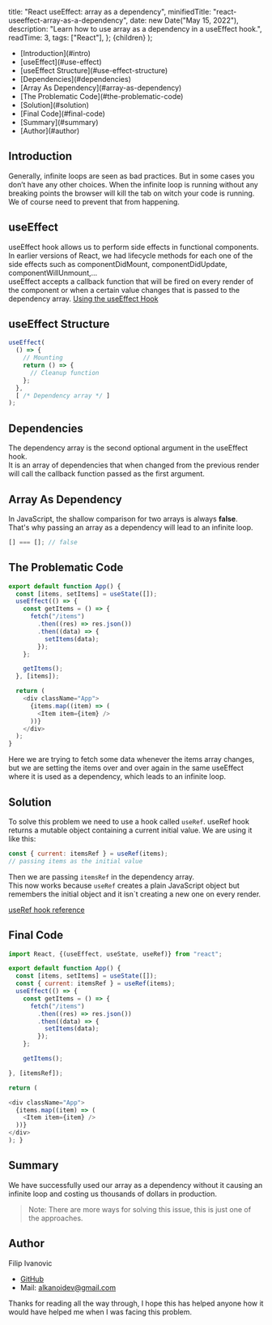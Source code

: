   title: "React useEffect: array as a dependency",
  minifiedTitle: "react-useeffect-array-as-a-dependency",
  date: new Date("May 15, 2022"),
  description: "Learn how to use array as a dependency in a useEffect hook.",
  readTime: 3,
  tags: ["React"],
};
  <ArticleLayout meta={meta}>{children}</ArticleLayout>
);

<TableOfContents>
  <ul>
    <li>[Introduction](#intro)</li>
    <li>[useEffect](#use-effect)</li>
    <li>[useEffect Structure](#use-effect-structure)</li>
    <li>[Dependencies](#dependencies)</li>
    <li>[Array As Dependency](#array-as-dependency)</li>
    <li>[The Problematic Code](#the-problematic-code)</li>
    <li>[Solution](#solution)</li>
    <li>[Final Code](#final-code)</li>
    <li>[Summary](#summary)</li>
    <li>[Author](#author)</li>
  </ul>
</TableOfContents>

## Introduction <a name="intro"></a>

Generally, infinite loops are seen as bad practices. But in some cases you don’t have any other choices.
When the infinite loop is running without any breaking points the browser will kill the tab on witch your code is running. We of course need to prevent that from happening.

## useEffect <a name="use-effect"></a>

useEffect hook allows us to perform side effects in functional components. In earlier versions of React, we had lifecycle methods for each one of the side effects such as componentDidMount, componentDidUpdate, componentWillUnmount,...  
useEffect accepts a callback function that will be fired on every render of the component or when a certain value changes that is passed to the dependency array.
[Using the useEffect Hook](https://reactjs.org/docs/hooks-effect.html)

## useEffect Structure <a name="use-effect-structure"></a>

```js
useEffect(
  () => {
    // Mounting
    return () => {
      // Cleanup function
    };
  },
  [ /* Dependency array */ ]
);
```

## Dependencies <a name="dependencies"></a>

The dependency array is the second optional argument in the useEffect hook.  
It is an array of dependencies that when changed from the previous render will call the callback function passed as the first argument.

## Array As Dependency <a name="array-as-dependency"></a>

In JavaScript, the shallow comparison for two arrays is always **false**.  
That's why passing an array as a dependency will lead to an infinite loop.

```js
[] === []; // false
```

## The Problematic Code <a name="the-problematic-code"></a>

```js import React, {(useEffect, useState)} from "react";
export default function App() {
  const [items, setItems] = useState([]);
  useEffect(() => {
    const getItems = () => {
      fetch("/items")
        .then((res) => res.json())
        .then((data) => {
          setItems(data);
        });
    };

    getItems();
  }, [items]);

  return (
    <div className="App">
      {items.map((item) => (
        <Item item={item} />
      ))}
    </div>
  );
}
```

Here we are trying to fetch some data whenever the items array changes,
but we are setting the items over and over again in the same useEffect where it is
used as a dependency, which leads to an infinite loop.

## Solution <a name="solution"></a>

To solve this problem we need to use a hook called `useRef`.
useRef hook returns a mutable object containing a current initial value.
We are using it like this:

```js
const { current: itemsRef } = useRef(items);
// passing items as the initial value
```

Then we are passing `itemsRef` in the dependency array.  
This now works because `useRef` creates a plain JavaScript object but remembers the initial object and it isn`t creating a new one on every render.

[useRef hook reference](https://reactjs.org/docs/hooks-reference.html#useref)

## Final Code <a name="final-code"></a>

```js
import React, {(useEffect, useState, useRef)} from "react";

export default function App() {
  const [items, setItems] = useState([]);
  const { current: itemsRef } = useRef(items);
  useEffect(() => {
    const getItems = () => {
      fetch("/items")
        .then((res) => res.json())
        .then((data) => {
          setItems(data);
        });
    };

    getItems();

}, [itemsRef]);

return (

<div className="App">
  {items.map((item) => (
    <Item item={item} />
  ))}
</div>
); }
```

## Summary <a name="summary"></a>

We have successfully used our array as a dependency without it causing an infinite loop and costing us thousands of dollars in production.

> Note: There are more ways for solving this issue, this is just one of the approaches.

## Author <a name="author"></a>

Filip Ivanovic

- [GitHub](https://github.com/alkanoidev/)
- Mail: alkanoidev@gmail.com

Thanks for reading all the way through, I hope this has helped anyone how it would have helped me when I was facing this problem.
